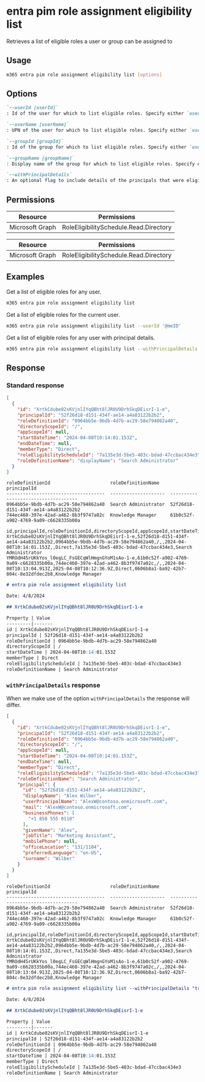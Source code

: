 
# entra pim role assignment eligibility list

Retrieves a list of eligible roles a user or group can be assigned to

## Usage

```sh
m365 entra pim role assignment eligibility list [options]
```

## Options

```md definition-list
`--userId [userId]`
: Id of the user for which to list eligible roles. Specify either `userId`, `userName`, `groupId` or `groupName`. If not specified, all eligible roles will be listed.

`--userName [userName]`
: UPN of the user for which to list eligible roles. Specify either `userId`, `userName`, `groupId` or `groupName`. If not specified, all eligible roles will be listed.

`--groupId [groupId]`
: Id of the group for which to list eligible roles. Specify either `userId`, `userName`, `groupId` or `groupName`. If not specified, all eligible roles will be listed.

`--groupName [groupName]`
: Display name of the group for which to list eligible roles. Specify either `userId`, `userName`, `groupId` or `groupName`. If not specified, all eligible roles will be listed.

`--withPrincipalDetails`
: An optional flag to include details of the principals that were eligible for a role.
```

<Global />

## Permissions
<Tabs>
  <TabItem value="Delegated">

  | Resource        | Permissions                            |
  |-----------------|----------------------------------------|
  | Microsoft Graph | RoleEligibilitySchedule.Read.Directory |

  </TabItem>
  <TabItem value="Application">

  | Resource        | Permissions                            |
  |-----------------|----------------------------------------|
  | Microsoft Graph | RoleEligibilitySchedule.Read.Directory |

  </TabItem>
</Tabs>

## Examples

Get a list of eligible roles for any user.

```sh
m365 entra pim role assignment eligibility list
```

Get a list of eligible roles for the current user.

```sh
m365 entra pim role assignment eligibility list --userId '@meID'
```

Get a list of eligible roles for any user with principal details.

```sh
m365 entra pim role assignment eligibility list --withPrincipalDetails
```

## Response

### Standard response

<Tabs>
  <TabItem value="JSON">

  ```json
  [
    {
      "id": "XrtkCdube02sKVjnlIYqQBht8lJR0U9DrhSkqDEisrI-1-e",
      "principalId": "52f26d18-d151-434f-ae14-a4a83122b2b2",
      "roleDefinitionId": "0964bb5e-9bdb-4d7b-ac29-58e794862a40",
      "directoryScopeId": "/",
      "appScopeId": null,
      "startDateTime": "2024-04-08T10:14:01.153Z",
      "endDateTime": null,
      "memberType": "Direct",
      "roleEligibilityScheduleId": "7a135e3d-5be5-403c-bdad-47ccbac434e3",
      "roleDefinitionName": "displayName": "Search Administrator"
    }  
  ]
  ```

  </TabItem>
  <TabItem value="Text">

  ```text
  roleDefinitionId                      roleDefinitionName    principalId
  ------------------------------------  --------------------  ------------------------------------
  0964bb5e-9bdb-4d7b-ac29-58e794862a40  Search Administrator  52f26d18-d151-434f-ae14-a4a83122b2b2
  744ec460-397e-42ad-a462-8b3f9747a02c  Knowledge Manager     61b0c52f-a902-4769-9a09-c6628335b00a
  ```

  </TabItem>
  <TabItem value="CSV">

  ```csv
  id,principalId,roleDefinitionId,directoryScopeId,appScopeId,startDateTime,endDateTime,memberType,roleEligibilityScheduleId,roleDefinitionName
  XrtkCdube02sKVjnlIYqQBht8lJR0U9DrhSkqDEisrI-1-e,52f26d18-d151-434f-ae14-a4a83122b2b2,0964bb5e-9bdb-4d7b-ac29-58e794862a40,/,,2024-04-08T10:14:01.153Z,,Direct,7a135e3d-5be5-403c-bdad-47ccbac434e3,Search Administrator
  YMROdH45rUKkYos_l0egLC_FsGECqWlHmgnGYoM1sAo-1-e,61b0c52f-a902-4769-9a09-c6628335b00a,744ec460-397e-42ad-a462-8b3f9747a02c,/,,2024-04-08T10:13:04.913Z,2025-04-08T10:12:36.9Z,Direct,0606b8a1-ba92-42b7-804c-8e32dfdec2b8,Knowledge Manager
  ```

  </TabItem>
  <TabItem value="Markdown">

  ```md
  # entra pim role assignment eligibility list

  Date: 4/8/2024

  ## XrtkCdube02sKVjnlIYqQBht8lJR0U9DrhSkqDEisrI-1-e

  Property | Value
  ---------|-------
  id | XrtkCdube02sKVjnlIYqQBht8lJR0U9DrhSkqDEisrI-1-e
  principalId | 52f26d18-d151-434f-ae14-a4a83122b2b2
  roleDefinitionId | 0964bb5e-9bdb-4d7b-ac29-58e794862a40
  directoryScopeId | /
  startDateTime | 2024-04-08T10:14:01.153Z
  memberType | Direct
  roleEligibilityScheduleId | 7a135e3d-5be5-403c-bdad-47ccbac434e3
  roleDefinitionName | Search Administrator
  ```

  </TabItem>
</Tabs>

### `withPrincipalDetails` response

When we make use of the option `withPrincipalDetails` the response will differ. 

<Tabs>
  <TabItem value="JSON">

  ```json
  [
    {
      "id": "XrtkCdube02sKVjnlIYqQBht8lJR0U9DrhSkqDEisrI-1-e",
      "principalId": "52f26d18-d151-434f-ae14-a4a83122b2b2",
      "roleDefinitionId": "0964bb5e-9bdb-4d7b-ac29-58e794862a40",
      "directoryScopeId": "/",
      "appScopeId": null,
      "startDateTime": "2024-04-08T10:14:01.153Z",
      "endDateTime": null,
      "memberType": "Direct",
      "roleEligibilityScheduleId": "7a135e3d-5be5-403c-bdad-47ccbac434e3",
      "roleDefinitionName": "Search Administrator",
      "principal": {
        "id": "52f26d18-d151-434f-ae14-a4a83122b2b2",
        "displayName": "Alex Wilber",
        "userPrincipalName": "AlexW@contoso.onmicrosoft.com",
        "mail": "AlexW@contoso.onmicrosoft.com",
        "businessPhones": [
          "+1 858 555 0110"
        ],
        "givenName": "Alex",
        "jobTitle": "Marketing Assistant",
        "mobilePhone": null,
        "officeLocation": "131/1104",
        "preferredLanguage": "en-US",
        "surname": "Wilber"
      }
    }
  ]
  ```

  </TabItem>
  <TabItem value="Text">

  ```text
  roleDefinitionId                      roleDefinitionName    principalId
  ------------------------------------  --------------------  ------------------------------------
  0964bb5e-9bdb-4d7b-ac29-58e794862a40  Search Administrator  52f26d18-d151-434f-ae14-a4a83122b2b2
  744ec460-397e-42ad-a462-8b3f9747a02c  Knowledge Manager     61b0c52f-a902-4769-9a09-c6628335b00a
  ```

  </TabItem>
  <TabItem value="CSV">

  ```csv
  id,principalId,roleDefinitionId,directoryScopeId,appScopeId,startDateTime,endDateTime,memberType,roleEligibilityScheduleId,roleDefinitionName
  XrtkCdube02sKVjnlIYqQBht8lJR0U9DrhSkqDEisrI-1-e,52f26d18-d151-434f-ae14-a4a83122b2b2,0964bb5e-9bdb-4d7b-ac29-58e794862a40,/,,2024-04-08T10:14:01.153Z,,Direct,7a135e3d-5be5-403c-bdad-47ccbac434e3,Search Administrator
  YMROdH45rUKkYos_l0egLC_FsGECqWlHmgnGYoM1sAo-1-e,61b0c52f-a902-4769-9a09-c6628335b00a,744ec460-397e-42ad-a462-8b3f9747a02c,/,,2024-04-08T10:13:04.913Z,2025-04-08T10:12:36.9Z,Direct,0606b8a1-ba92-42b7-804c-8e32dfdec2b8,Knowledge Manager
  ```

  </TabItem>
  <TabItem value="Markdown">

  ```md
  # entra pim role assignment eligibility list --withPrincipalDetails "true"

  Date: 4/8/2024

  ## XrtkCdube02sKVjnlIYqQBht8lJR0U9DrhSkqDEisrI-1-e

  Property | Value
  ---------|-------
  id | XrtkCdube02sKVjnlIYqQBht8lJR0U9DrhSkqDEisrI-1-e
  principalId | 52f26d18-d151-434f-ae14-a4a83122b2b2
  roleDefinitionId | 0964bb5e-9bdb-4d7b-ac29-58e794862a40
  directoryScopeId | /
  startDateTime | 2024-04-08T10:14:01.153Z
  memberType | Direct
  roleEligibilityScheduleId | 7a135e3d-5be5-403c-bdad-47ccbac434e3
  roleDefinitionName | Search Administrator
  ```

  </TabItem>
</Tabs>